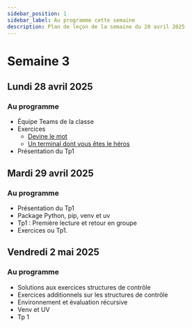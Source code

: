 ```yaml
---
sidebar_position: 1
sidebar_label: Au programme cette semaine
description: Plan de leçon de la semaine du 28 avril 2025
---
```


# Semaine 3

## Lundi 28 avril 2025

### Au programme

- Équipe Teams de la classe
- Exercices
    - [Devine le mot](https://archambaultv-prof.github.io/programmation-python/docs/stuctures_controles/Exercices/devine_le_mot)
    - [Un terminal dont vous êtes le héros](https://archambaultv-prof.github.io/programmation-python/docs/stuctures_controles/Exercices/jeu_de_role)
- Présentation du Tp1

## Mardi 29 avril 2025

### Au programme

- Présentation du Tp1
- Package Python, pip, venv et uv
- Tp1 : Première lecture et retour en groupe
- Exercices ou Tp1.

## Vendredi 2 mai 2025

### Au programme

- Solutions aux exercices structures de contrôle
- Exercices additionnels sur les structures de contrôle
- Environnement et évaluation récursive
- Venv et UV
- Tp 1
